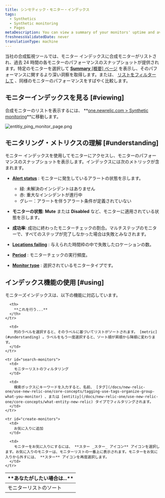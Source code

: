 ```yaml
---
title: シンセティック・モニター・インデックス
tags:
  - Synthetics
  - Synthetic monitoring
  - Pages
metaDescription: You can view a summary of your monitors' uptime and average performance and to access monitor details in New Relic's synthetic monitoring.
freshnessValidatedDate: never
translationType: machine
---
```



当社の合成監視ツールでは、モニター インデックスに合成モニターがリストされ、過去 24 時間の各モニターのパフォーマンスのスナップショットが提供されます。特定のモニターを選択して [**Summary** \[概要\] ページ](/docs/synthetics/new-relic-synthetics/dashboards/synthetics-overview-dashboard-view-monitors-performance) を表示し、そのパフォーマンスに関するより深い洞察を取得します。または、 [リストをフィルターして](#search-monitors) 、同様のモニターのパフォーマンスをすばやく比較します。

## モニターインデックスを見る [#viewing]

合成モニターのリストを表示するには、 **[one.newrelic.com > Synthetic monitoring](https://one.newrelic.com/synthetics-nerdlets)**に移動します。

<img
  title="Entitiy monitor list"
  alt="entitiy_ping_monitor_page.png"
  src={syntheticIndexPage}
/>

## モニタリング・メトリクスの理解 [#understanding]

モニター インデックスを使用してモニターにアクセスし、モニターのパフォーマンスのスナップショットを表示します。インデックスには次のメトリックが含まれます。

* [**Alert status**](/docs/alerts/new-relic-alerts/configuring-alert-policies/identify-entities-without-alert-policies) : モニターに発生しているアラートの状態を示します。

  * 緑: 未解決のインシデントはありません
  * 赤: 重大なインシデントが進行中
  * グレー：アラートを伴うアラート条件が定義されていない

* **モニターの状態**: **Mute** または **Disabled** など、モニターに適用されている状態を示します。

* **成功率**: 成功に終わったモニターチェックの割合。マルチステップのモニターで、すべてのステップが完了しなかった場合は失敗とみなされます。

* **[Locations failing](/docs/synthetics/new-relic-synthetics/using-monitors/adding-editing-monitors#setting-location)** : 与えられた時間枠の中で失敗したロケーションの数。

* **[Period](/docs/synthetics/new-relic-synthetics/using-monitors/adding-editing-monitors#setting-frequency)** : モニターチェックの実行頻度。

* **[Monitor type](/docs/synthetics/new-relic-synthetics/using-monitors/add-edit-monitors#setting-type)** : 選択されているモニタータイプです。

## インデックス機能の使用 [#using]

モニターズインデックスは、以下の機能に対応しています。

<table>
  <thead>
    <tr>
      <th width={200}>
        **あなたがしたい場合は...**
      </th>

      <th>
        **これを行う...**
      </th>
    </tr>
  </thead>

  <tbody>
    <tr id="sort-monitors">
      <td>
        モニターリストのソート
      </td>

      <td>
        列のラベルを選択すると、そのラベルに基づいてリストがソートされます。 [metric](#understanding) 。ラベルをもう一度選択すると、ソート順が昇順から降順に変わります。
      </td>
    </tr>

    <tr id="search-monitors">
      <td>
        モニターリストのフィルタリング
      </td>

      <td>
        検索ボックスにキーワードを入力すると、名前、 [タグ](/docs/new-relic-one/use-new-relic-one/core-concepts/tagging-use-tags-organize-group-what-you-monitor) 、または [entitiy](/docs/new-relic-one/use-new-relic-one/core-concepts/what-entity-new-relic) タイプでフィルタリングされます。
      </td>
    </tr>

    <tr id="create-monitors">
      <td>
        お気に入りに追加
      </td>

      <td>
        モニターをお気に入りにするには、 **スター _スター_ アイコン** アイコンを選択します。お気に入りのモニターは、モニターリストの一番上に表示されます。モニターをお気に入りから外すには、 **スター** アイコンを再度選択します。
      </td>
    </tr>
  </tbody>
</table>